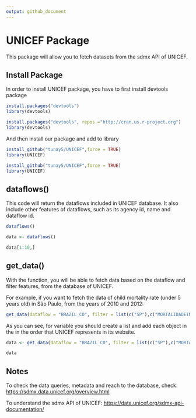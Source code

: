 ```yaml
---
output: github_document
---
```


# UNICEF Package
This package will allow you to fetch datasets from the sdmx API of UNICEF.

## Install Package
In order to install UNICEF package, you have to first install devtools package

```r
install.packages("devtools")
library(devtools)
```

```r
install.packages("devtools", repos ="http://cran.us.r-project.org")
library(devtools)
```

And then install our package and add to library

```r
install_github("tunay5/UNICEF",force = TRUE)
library(UNICEF)
```

```r
install_github("tunay5/UNICEF",force = TRUE)
library(UNICEF)
```


## dataflows()
This code will return the dataflows included in UNICEF database. It also include other features of dataflows, such as its agency id, name and dataflow id.

```r
dataflows()
```

```r
data <- dataflows()

data[1:10,]
```


## get_data()
With the \code{get_data} function, you will be able to fetch data based on the dataflow and filter features, from the database of UNICEF.

For example, if you want to fetch the data of child mortality rate (under 5 years old) in São Paulo, from the years of 2010 and 2012:

```r
get_data(dataflow = "BRAZIL_CO", filter = list(c("SP"),c("MORTALIDADEINFANCIAMENOR5"),c(NA), c(NA)), start = 2010, end = 2012)

```
As you can see, for \code{filter} variable you should create a list and add each object in the in the order that UNICEF represents in its website.

```r
data <- get_data(dataflow = "BRAZIL_CO", filter = list(c("SP"),c("MORTALIDADEINFANCIAMENOR5"),c(NA), c(NA)), start = 2010, end = 2012)
```
 
```r
data
```

## Notes
To check the data queries, metadata and reach to the database, check:
<https://sdmx.data.unicef.org/overview.html>

To understand the sdmx API of UNICEF:
<https://data.unicef.org/sdmx-api-documentation/>

